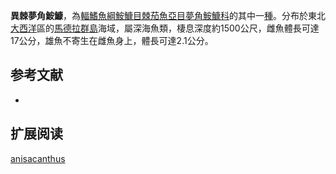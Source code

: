 {{Speciesbox
| name = 異棘夢角鮟鱇
| image = 
| image_caption = 
| status = NE
| status_system = IUCN3.1
| genus = Oneirodes
| species = anisacanthus
| authority = {{le|查爾斯·塔特·里根|Charles Tate Regan|Regan}}, 1925
| synonyms = *''Dolopichthys anisacanthus''<br /><small>Regan, 1925</small>
}}

'''異棘夢角鮟鱇'''，為[[輻鰭魚綱|輻鰭魚綱]][[鮟鱇目|鮟鱇目]][[棘茄魚亞目|棘茄魚亞目]][[夢角鮟鱇科|夢角鮟鱇科]]的其中一[[種|種]]。分布於東北[[大西洋|大西洋]]區的[[馬德拉群島|馬德拉群島]]海域，屬深海魚類，棲息深度約1500公尺，雌魚體長可達17公分，雄魚不寄生在雌魚身上，體長可達2.1公分。

==参考文献==
*{{FishBase_species|genus=Oneirodes|species=anisacanthus|year=2011|month=12}}

== 扩展阅读 ==
{{refbegin}}
{{wikispecies-inline|Oneirodes anisacanthus|異棘夢角鮟鱇}}
{{refend}}
{{Taxonbar|from=Q3272016}}

[[Category:夢角鮟鱇屬|anisacanthus]]